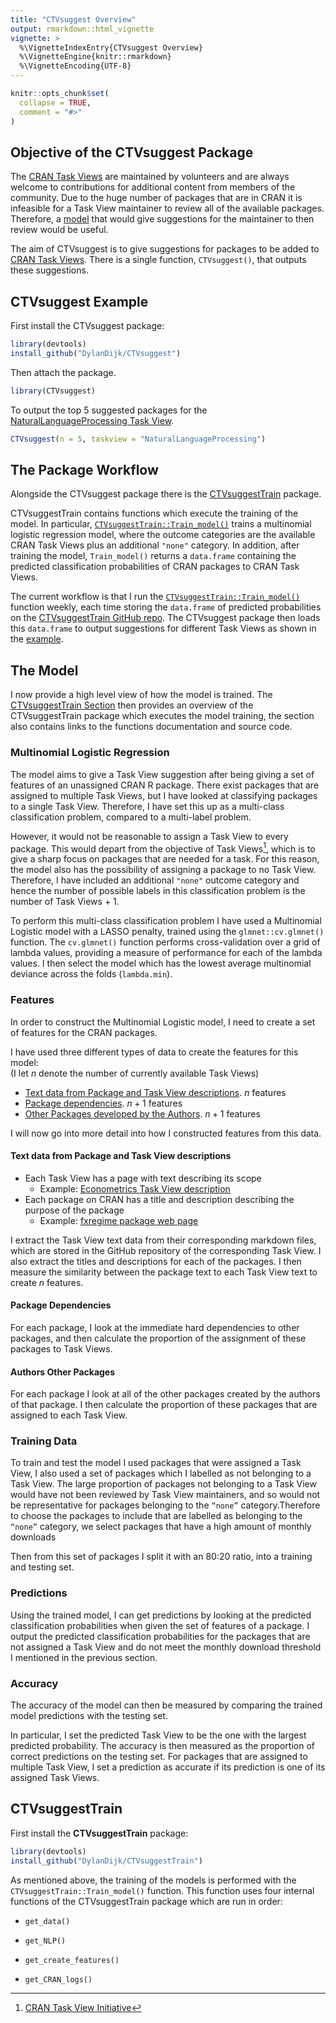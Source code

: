 ```yaml
---
title: "CTVsuggest Overview"
output: rmarkdown::html_vignette
vignette: >
  %\VignetteIndexEntry{CTVsuggest Overview}
  %\VignetteEngine{knitr::rmarkdown}
  %\VignetteEncoding{UTF-8}
---
```


```r
knitr::opts_chunk$set(
  collapse = TRUE,
  comment = "#>"
)
```


## Objective of the CTVsuggest Package

The [CRAN Task Views](https://github.com/cran-task-views/ctv#available-task-views) are maintained by volunteers and are always welcome to contributions for
additional content from members of the community. Due to the huge number of packages
that are in CRAN it is infeasible for a Task View maintainer to review all of the available
packages. Therefore, a [model](#the-model) that would give suggestions for the maintainer to then review would be useful.

The aim of CTVsuggest is to give suggestions for packages to be added to [CRAN Task Views](https://github.com/cran-task-views/ctv#available-task-views). There is a single function, `CTVsuggest()`, that outputs these suggestions.

<!-- - The prediction probabilities are computed using [`CTVsuggestTrain::Train_model()`](https://dylandijk.github.io/CTVsuggestTrain/reference/Train_model.html) -->

## CTVsuggest Example

<!-- I have given the package and function the same name so that it is easy to remember, both are named **CTVsuggest**. -->

First install the CTVsuggest package:
```r
library(devtools)
install_github("DylanDijk/CTVsuggest")
```

Then attach the package.
```r
library(CTVsuggest)
```


To output the top 5 suggested packages for the [NaturalLanguageProcessing Task View](https://github.com/cran-task-views/NaturalLanguageProcessing/).

```r
CTVsuggest(n = 5, taskview = "NaturalLanguageProcessing")
```


## The Package Workflow
Alongside the CTVsuggest package there is the [CTVsuggestTrain](https://dylandijk.github.io/CTVsuggestTrain/) package.  

CTVsuggestTrain contains functions which execute the training of the model. In particular, [`CTVsuggestTrain::Train_model()`](https://dylandijk.github.io/CTVsuggestTrain/reference/Train_model.html) trains a multinomial logistic regression model, where the outcome categories are the available CRAN Task Views plus an additional `"none"` category. In addition, after training the model, `Train_model()` returns a `data.frame` containing the predicted classification probabilities of CRAN packages to CRAN Task Views.

The current workflow is that I run the [`CTVsuggestTrain::Train_model()`](https://dylandijk.github.io/CTVsuggestTrain/reference/Train_model.html) function weekly, each time storing the `data.frame` of predicted probabilities on the [CTVsuggestTrain GitHub repo](https://github.com/DylanDijk/CTVsuggestTrain). The CTVsuggest package then loads this `data.frame` to output suggestions for different Task Views as shown in the [example](#ctvsuggest-example).



## The Model

I now provide a high level view of how the model is trained. The [CTVsuggestTrain Section](#ctvsuggesttrain) then provides an overview of the CTVsuggestTrain package which executes the model training, the section also contains links to the functions documentation and source code.


### Multinomial Logistic Regression
The model aims to give a Task View suggestion after being giving a set of features of an unassigned CRAN R package. There exist packages that are assigned to multiple Task Views, but I have looked at classifying packages to a single Task View. Therefore, I have set this up as a multi-class classification problem, compared to a multi-label problem. 

However, it would not be reasonable to assign a Task View to every package. This would depart from the objective of Task Views^[[CRAN Task View Initiative](https://github.com/cran-task-views/ctv#cran-task-view-initiative-)], which is to give a sharp focus on packages that are needed for a task. For this reason, the model also has the possibility of assigning a package to no Task View. Therefore, I have included an additional `"none"` outcome category and hence the number of possible labels in this classification problem is the number of Task Views + 1.

To perform this multi-class classification problem I have used a Multinomial Logistic model with a LASSO penalty, trained using the `glmnet::cv.glmnet()` function. The `cv.glmnet()` function performs cross-validation over a grid of lambda values, providing a measure of performance for each of the lambda values. I then select the model which has the lowest average multinomial deviance across the folds (`lambda.min`).

### Features

In order to construct the Multinomial Logistic model, I need to create a set of features for the CRAN packages.

I have used three different types of data to create the features for this model:  
(I let $n$ denote the number of currently available Task Views)

- [Text data from Package and Task View descriptions](#text-data-from-package-and-task-view-descriptions). $n$ features
- [Package dependencies](#package-dependencies). $n + 1$ features
- [Other Packages developed by the Authors](#authors-other-packages). $n + 1$ features

I will now go into more detail into how I constructed features from this data.

#### Text data from Package and Task View descriptions


- Each Task View has a page with text describing its scope
  - Example: [Econometrics Task View description](https://cran.r-project.org/web/views/Econometrics.html)
- Each package on CRAN has a title and description describing the purpose of the package 
  - Example: [fxregime package web page](https://cran.r-project.org/web/packages/fxregime/index.html)


I extract the Task View text data from their corresponding markdown files, which are stored in the GitHub repository of the corresponding Task View.
I also extract the titles and descriptions for each of the packages. I then measure the similarity between the package text to each Task View text to create $n$ features.

<!-- For example the [Econometrics Task View Markdown file](https://github.com/cran-task-views/Econometrics/blob/main/Econometrics.md)   is stored in the  Econometrics GitHub repositor. All of the GitHub repositories can be found in the  [cran-task-views](https://github.com/cran-task-views) GitHub account. -->

#### Package Dependencies

For each package, I look at the immediate hard dependencies to other packages, and then calculate the proportion of the assignment of these packages to Task Views.

#### Authors Other Packages

For each package I look at all of the other packages created by the authors of that package. I then calculate the proportion of these packages that are assigned to each Task View.    


### Training Data

To train and test the model I used packages that were assigned a Task View, I also used a set of packages which I labelled as not belonging to a Task View.
The large proportion of packages not belonging to a Task View would have not been reviewed by Task View maintainers, and so would not be
representative for packages belonging to the `“none”` category.Therefore to choose the packages to include that are labelled as belonging to the `“none”`
category, we select packages that have a high amount of monthly downloads

Then from this set of packages I split it with an 80:20 ratio, into a training and testing set.

### Predictions

Using the trained model, I can get predictions by looking at the predicted classification probabilities when given the set of features of a package.
I output the predicted classification probabilities for the packages that are not assigned a Task View and do not meet the monthly download threshold I mentioned in the previous section.

### Accuracy

The accuracy of the model can then be measured by comparing the trained model predictions with the testing set.

In particular, I set the predicted Task View to be the one with the largest predicted probability. The accuracy is then measured as the
proportion of correct predictions on the testing set. For packages that are assigned to multiple Task View, I set a prediction as accurate if its
prediction is one of its assigned Task Views.



## CTVsuggestTrain

First install the **CTVsuggestTrain** package:
```r
library(devtools)
install_github("DylanDijk/CTVsuggestTrain")
```

As mentioned above, the training of the models is performed with the `CTVsuggestTrain::Train_model()` function. This function uses four internal functions of the CTVsuggestTrain package which are run in order: 

- `get_data()`
- `get_NLP()`
<!-- Using all of the text from the Task View I have created a corpus. Then for each word I calculated the term frequency -->
<!-- For each package I have combined the title and description text, then I have vectorised this text as well as the Task View text. -->
<!-- Then for each package I have calculated the cosine similarity between its text vector against all of the Task Views text vectors.  -->

- `get_create_features()`
- `get_CRAN_logs()`








<!-- Due to the huge number of packages -->
<!-- that are in CRAN it is infeasible for a Task View maintainer to review all of the available -->
<!-- packages.Therefore, a model that would give a small selection of high quality suggestions -->
<!-- for the maintainer to then review would be useful. Such a model would also be useful from the perspective of a package developer. After -->
<!-- publishing their package onto CRAN, they could then check whether they should propose -->
<!-- their package to one of the Task View maintainers. -->


<!-- The model we want to construct should give a Task View suggestion after being giving -->
<!-- some set of features of an unassigned package. However, it would not be reasonable to -->
<!-- assign a Task View to every package. This would depart from the objective of Task Views, -->
<!-- which is to give a sharp focus on packages that are needed for a task. For this reason, the -->
<!-- model should also have the possibility of assigning a package to no Task View. -->
<!-- Consequently, the model should have a multicategory response variable, made up of 37 categories. The 36 Task Views with an -->
<!-- additional “None” category. -->


